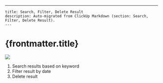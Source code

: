 ---
    title: Search, Filter, Delete Result
    description: Auto-migrated from ClickUp Markdown (section: Search, Filter, Delete Result).
    ---

# {frontmatter.title}

![](https://t3837933.p.clickup-attachments.com/t3837933/30f9e736-f3ea-476a-9195-00832e81c3d2/2.png)
1. Search results based on keyword
2. Filter result by date
3. Delete result
